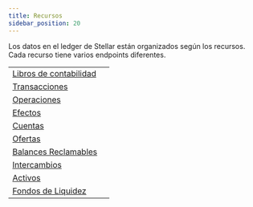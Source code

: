 ```yaml
---
title: Recursos
sidebar_position: 20
---
```



Los datos en el ledger de Stellar están organizados según los recursos. Cada recurso tiene varios endpoints diferentes.

<MethodTable title="Tipos de Recursos">

|                                                                     |   |
| ------------------------------------------------------------------- | - |
| [Libros de contabilidad](./ledgers/README.mdx)                      |   |
| [Transacciones](./transactions/README.mdx)                          |   |
| [Operaciones](./operations/README.mdx)                              |   |
| [Efectos](./effects/README.mdx)                                     |   |
| [Cuentas](./accounts/README.mdx)                                    |   |
| [Ofertas](./offers/README.mdx)                                      |   |
| [Balances Reclamables](./claimablebalances/README.mdx)              |   |
| [Intercambios](./trades/README.mdx)                                 |   |
| [Activos](./assets/README.mdx)                                      |   |
| [Fondos de Liquidez](./liquiditypools/README.mdx)                   |   |

</MethodTable>
